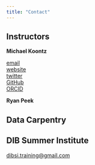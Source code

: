```yaml
---
title: "Contact"
---
```


## Instructors

**Michael Koontz**

[email](mailto:mikoontz@gmail.com)  
[website](http://michaeljkoontz.weebly.com/)  
[twitter](https://twitter.com/_mikoontz)  
[GitHub](https://github.com/mikoontz)  
[ORCID](http://orcid.org/0000-0002-8276-210X)  

**Ryan Peek**

## Data Carpentry

## DIB Summer Institute

[dibsi.training@gmail.com](mailto:dibsi.training@gmail.com)